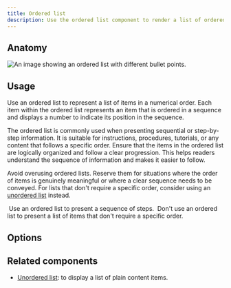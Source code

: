 ```yaml
---
title: Ordered list
description: Use the ordered list component to render a list of ordered items.
---
```



## Anatomy

![An image showing an ordered list with different bullet points.]()

## Usage

Use an ordered list to represent a list of items in a numerical order. Each item within the ordered list represents an item that is ordered in a sequence and displays a number to indicate its position in the sequence.

The ordered list is commonly used when presenting sequential or step-by-step information. It is suitable for instructions, procedures, tutorials, or any content that follows a specific order. Ensure that the items in the ordered list are logically organized and follow a clear progression. This helps readers understand the sequence of information and makes it easier to follow.

Avoid overusing ordered lists. Reserve them for situations where the order of items is genuinely meaningful or where a clear sequence needs to be conveyed. For lists that don't require a specific order, consider using an [unordered list](/components/UnorderedList) instead.

<DoDontContainer>
  <Do>
    <img src="" />
    <Caption>Use an ordered list to present a sequence of steps.</Caption>
  </Do>
  <Dont>
    <img src="" />
    <Caption>
      Don't use an ordered list to present a list of items that don't require a
      specific order.
    </Caption>
  </Dont>
</DoDontContainer>

## Options

## Related components

- [Unordered list](/components/UnorderedList): to display a list of plain content items.
